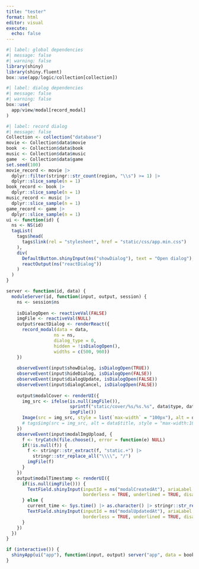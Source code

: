 ```yaml
---
title: "tester"
format: html
editor: visual
execute: 
  echo: false
---
```


```r
#| label: global dependencies
#| message: false
#| warning: false
library(shiny)
library(shiny.fluent)
box::use(app/logic/collection[collection])
```

```r
#| label: dialog dependencies
#| message: false
#| warning: false
box::use(
  app/view/modal[record_modal]
)
```

```r
#| label: record dialog
#| message: false
Collection <- collection("database")
movie <- Collection$data$movie
book  <- Collection$data$book
music <- Collection$data$music
game  <- Collection$data$game
set.seed(100)
movie_record <- movie |>
  dplyr::filter(stringr::str_count(region, "\\s") >= 1) |>
  dplyr::slice_sample(n = 1)
book_record <- book |>
  dplyr::slice_sample(n = 1)
music_record <- music |>
  dplyr::slice_sample(n = 1)
game_record <- game |>
  dplyr::slice_sample(n = 1)
ui <- function(id) {
  ns <- NS(id)
  tagList(
    tags$head(
      tags$link(rel = "stylesheet", href = "static/css/app.min.css")
    ),
    div(
      DefaultButton.shinyInput(ns("showDialog"), text = "Open dialog"),
      reactOutput(ns("reactDialog"))
    )
  )
}

server <- function(id, data) {
  moduleServer(id, function(input, output, session) {
    ns <- session$ns
    
    isDialogOpen <- reactiveVal(FALSE)
    imgFile <- reactiveVal(NULL)
    output$reactDialog <- renderReact({
      record_modal(data = data, 
                  ns = ns, 
                  dialog_type = 0, 
                  hidden = !isDialogOpen(), 
                  widths = c(500, 960))
    })
    
    observeEvent(input$showDialog, isDialogOpen(TRUE))
    observeEvent(input$hideDialog, isDialogOpen(FALSE))
    observeEvent(input$dialogUpdate, isDialogOpen(FALSE))
    observeEvent(input$dialogCancel, isDialogOpen(FALSE))
    
    output$modalCover <- renderUI({
      img_src <- ifelse(is.null(imgFile()), 
                        sprintf("static/cover/%s/%s.%s", data$type, data$subject_id, tools::file_ext(data$cover)),
                        imgFile())
      Image(src = img_src, style = list(`max-width` = "100px"), alt = data$title)
      # tags$img(src = img_src, alt = data$title, style = "max-width:100px;")
    })
    observeEvent(input$modalImgUpload, {
      f <- tryCatch(file.choose(), error = function(e) NULL)
      if(!is.null(f)) {
        f <- stringr::str_extract(f, "static.+") |> 
          stringr::str_replace_all("\\\\", "/") 
        imgFile(f)
      }
    })
    output$modalTimestamp <- renderUI({
      if(is.null(imgFile())) {
        TextField.shinyInput(inputId = ns("modalCreatedAt"), ariaLabel = "CreatedAt", label = "Created At", 
                             borderless = TRUE, underlined = TRUE, disabled = TRUE, value = as.character(data$created_at))
      } else {
        current_time <- Sys.time() |> as.character() |> stringr::str_replace("\\..+", "")
        TextField.shinyInput(inputId = ns("modalUpdatedAt"), ariaLabel = "UpdatedAt", label = "Updated At", 
                             borderless = TRUE, underlined = TRUE, disabled = TRUE, value = current_time)
      }
    })
  })
}

if (interactive()) {
  shinyApp(ui("app"), function(input, output) server("app", data = book_record))
}
```
